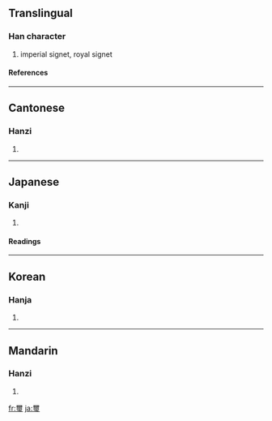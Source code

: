 {{see|玺}}

==Translingual==
===Han character===
{{Han char|rn=96|rad=玉|as=14|sn=19|four=1010<sub>3</sub>|canj=一月一土戈 (MBMGI)}}
# imperial signet, royal signet
====References====
{{Han ref|kx=0744.150|dkj=21309|dj=1153.020|hdz=21144.050|uh=74BD|ud=29885|bh=C3A2|bd=50082}}

----
==Cantonese==
===Hanzi===
{{yue-hanzi|jyut=|y=saai2}}
# {{defn|Cantonese}}

----
==Japanese==
===Kanji===
{{ja-kanji|grade=c|rs=玉14}}
# {{defn|Japanese}} 
====Readings====
{{ja-readings|on=[[じ]] (ji), [[し]] (shi)|kun=[[しるし]] (shirushi)|nanori=}}

----
==Korean==
===Hanja===
{{ko-hanja|hangeul=새|eumhun=|rv=sae|mr=sae|y=say}}
# {{defn|Korean}}

----
==Mandarin==
===Hanzi===
{{cmn-hanzi|sim=玺|pin=[[xǐ]] ([[xi3]])|wg=hsi<sup>3</sup>}}
# {{defn|Mandarin}}

[[fr:璽]]
[[ja:璽]]